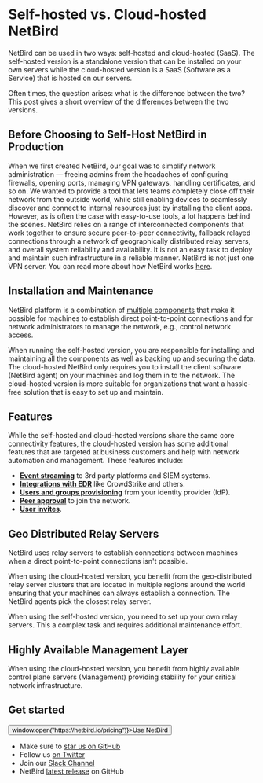 # Self-hosted vs. Cloud-hosted NetBird

NetBird can be used in two ways: self-hosted and cloud-hosted (SaaS). The self-hosted version is a standalone version
that can be installed on your own servers while the cloud-hosted version is a SaaS (Software as a Service) that is hosted
on our servers.

Often times, the question arises: what is the difference between the two? This post gives a short overview of the
differences between the two versions.

## Before Choosing to Self-Host NetBird in Production

When we first created NetBird, our goal was to simplify network administration — freeing admins from the headaches of
configuring firewalls, opening ports, managing VPN gateways, handling certificates, and so on. We wanted to provide a
tool that lets teams completely close off their network from the outside world, while still enabling devices to seamlessly
discover and connect to internal resources just by installing the client apps. However, as is often the case with easy-to-use tools,
a lot happens behind the scenes. NetBird relies on a range of interconnected components that work together to ensure secure
peer-to-peer connectivity, fallback relayed connections through a network of geographically distributed relay servers,
and overall system reliability and availability. It is not an easy task to deploy and maintain such infrastructure in
a reliable manner. NetBird is not just one VPN server. You can read more about how NetBird works [here](/about-netbird/how-netbird-works).

## Installation and Maintenance

NetBird platform is a combination of [multiple components](/about-netbird/how-netbird-works) that make it possible for
machines to establish direct point-to-point connections and for network administrators to manage the network,
e.g., control network access.

When running the self-hosted version, you are responsible for installing and maintaining all the components as well as backing up
and securing the data.
The cloud-hosted NetBird only requires you to install the client software (NetBird agent) on your machines and log them in to the network.
The cloud-hosted version is more suitable for organizations that want a hassle-free solution that is easy to set up and maintain.

## Features

While the self-hosted and cloud-hosted versions share the same core connectivity features, the cloud-hosted version has
some additional features that are targeted at business customers and help with network automation and management. These features include:

- **[Event streaming](https://docs.netbird.io/how-to/activity-event-streaming)** to 3rd party platforms and SIEM systems.
- **[Integrations with EDR](https://docs.netbird.io/how-to/endpoint-detection-and-response)** like CrowdStrike and others.
- **[Users and groups provisioning](https://docs.netbird.io/how-to/idp-sync)** from your identity provider (IdP).
- **[Peer approval](/how-to/approve-peers)** to join the network.
- **[User invites](/how-to/add-users-to-your-network#direct-user-invites)**.

## Geo Distributed Relay Servers

NetBird uses relay servers to establish connections between machines when a direct point-to-point connections isn't possible.

When using the cloud-hosted version, you benefit from the geo-distributed relay server clusters that are located in multiple regions
around the world ensuring that your machines can always establish a connection. The NetBird agents pick the closest relay server.

When using the self-hosted version, you need to set up your own relay servers. This a complex task and requires additional
maintenance effort.

## Highly Available Management Layer

When using the cloud-hosted version, you benefit from highly available control plane servers (Management) providing stability for
your critical network infrastructure.

## Get started
<p float="center" >
    <Button name="button" className="button-5" onClick={() => window.open("https://netbird.io/pricing")}>Use NetBird</Button>
</p>

- Make sure to [star us on GitHub](https://github.com/netbirdio/netbird)
- Follow us [on Twitter](https://twitter.com/netbird)
- Join our [Slack Channel](https://join.slack.com/t/netbirdio/shared_invite/zt-31rofwmxc-27akKd0Le0vyRpBcwXkP0g)
- NetBird [latest release](https://github.com/netbirdio/netbird/releases) on GitHub
